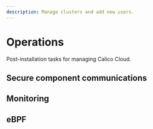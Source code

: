 ```yaml
---
description: Manage clusters and add new users.
---
```




# Operations

Post-installation tasks for managing Calico Cloud.

<DocCardLinkLayout>
  <DocCardLink docId='operations/cluster-management' />
  <DocCardLink docId='operations/disconnect' />
  <DocCardLink docId='operations/usage-metrics' />
  <DocCardLink docId='operations/component-logs' />
</DocCardLinkLayout>

## Secure component communications

<DocCardLinkLayout>
  <DocCardLink docId='operations/comms/secure-metrics' />
  <DocCardLink docId='operations/comms/secure-bgp' />
</DocCardLinkLayout>

## Monitoring

<DocCardLinkLayout>
  <DocCardLink docId='operations/monitor/prometheus/support' />
  <DocCardLink docId='operations/monitor/metrics/recommended-metrics' />
  <DocCardLink docId='operations/monitor/prometheus/byo-prometheus' />
  <DocCardLink docId='operations/monitor/prometheus/configure-prometheus' />
  <DocCardLink docId='operations/monitor/prometheus/alertmanager' />
  <DocCardLink docId='operations/monitor/metrics/bgp-metrics' />
  <DocCardLink docId='operations/monitor/metrics/policy-metrics' />
  <DocCardLink docId='operations/monitor/metrics/elasticsearch-and-fluentd-metrics' />
</DocCardLinkLayout>

## eBPF

<DocCardLinkLayout>
  <DocCardLink docId='operations/ebpf/use-cases-ebpf' />
  <DocCardLink docId='operations/ebpf/enabling-ebpf' />
  <DocCardLink docId='operations/ebpf/troubleshoot-ebpf' />
</DocCardLinkLayout>




